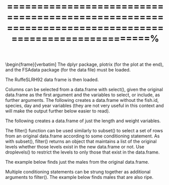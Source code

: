 %=====================================================================================================%
\begin{frame}[verbatim]
The dplyr package, plotrix (for the plot at the end), and the FSAdata package (for the data file) must be loaded.
\begin{framed}
\begin{verbatim}
library(dplyr)
library(FSAdata)
library(plotrix)
\end{verbatim}
\end{framed}


The RuffeSLRH92 data frame is then loaded.

\begin{framed}
\begin{verbatim}
data(RuffeSLRH92)
str(RuffeSLRH92)
\end{verbatim}
\end{framed}

<p>

\frametitle{dplyr: Select (columns) Example}
Columns can be selected from a data.frame with select(), given the original data.frame as the first argument and the variables to select, or include, as further arguments. The following creates a data.frame without the fish.id, species, day and year variables (they are not very useful in this context and will make the output further below easier to read).
\begin{framed}
\begin{verbatim}
RuffeSLRH92 <- select(RuffeSLRH92,-fish.id,-species,-day,-year)
head(RuffeSLRH92)
\end{verbatim}
\end{framed}
<p>

The following creates a data.frame of just the length and weight variables.

\begin{framed}
\begin{verbatim}
ruffeLW <- select(RuffeSLRH92,length,weight)
head(ruffeLW)

\end{verbatim}
\end{framed}

<p>

\begin{itemize}
\item 
The dplyr package contains a variety of helpers for selecting. 
\item As one example, the following will select all variables that contains the letter “l”.
\end{itemize}
\begin{framed}
\begin{verbatim}
ruffeL <- select(RuffeSLRH92,contains("l"))
str(ruffeL)
\end{verbatim}
\end{framed}

\frametitle{Filtering Example}

\item The filter() function can be used similarly to subset() to select a set of rows from an original data.frame according to some 
conditioning statement. 
\item As with subset(), filter() returns an object that maintains a list of the original levels whether those levels exist in the new data.frame or not.
\item  Use droplevels() to restrict the levels to only those that exist in the data.frame. 
\item The example below finds just the males from the original data.frame.

\begin{framed}
\begin{verbatim}male <- filter(RuffeSLRH92,sex=="male")
xtabs(~sex,data=male)
\end{verbatim}
\end{framed}



\begin{framed}
\begin{verbatim}
male <- droplevels(male)
xtabs(~sex,data=male)
## sex
## male 
##  201
\end{verbatim}
\end{framed}

Multiple conditioning statements can be strung together as additional arguments to filter(). The example below finds males that are also ripe.

\begin{framed}
\begin{verbatim}
maleripe <- filter(RuffeSLRH92,sex=="male",maturity=="ripe")
xtabs(~sex+maturity,data=maleripe)
\end{verbatim}
\end{framed}

